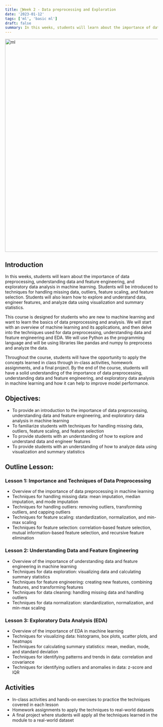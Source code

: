 ```yaml
---
title: 📘Week 2 - Data preprocessing and Exploration
date: '2023-01-12'
tags: ['ml', 'basic ml']
draft: false
summary: In this weeks, students will learn about the importance of data preprocessing, understanding data and feature engineering, and exploratory data analysis in machine learning.
---
```


<div className="grid place-items-center">
  <img
    className="inline rounded-lg"
    src="https://static.wixstatic.com/media/245711_98f7e169308a47bbb04465e3afb25abb~mv2.gif"
    alt="ml"
    width="700"
    height="700"
  />
</div>

## Introduction

In this weeks, students will learn about the importance of data preprocessing, understanding data and feature engineering, and exploratory data analysis in machine learning. Students will be introduced to techniques for handling missing data, outliers, feature scaling, and feature selection. Students will also learn how to explore and understand data, engineer features, and analyze data using visualization and summary statistics.

This course is designed for students who are new to machine learning and want to learn the basics of data preprocessing and analysis. We will start with an overview of machine learning and its applications, and then delve into the techniques used for data preprocessing, understanding data and feature engineering and EDA. We will use Python as the programming language and will be using libraries like pandas and numpy to preprocess and analyze the data.

Throughout the course, students will have the opportunity to apply the concepts learned in class through in-class activities, homework assignments, and a final project. By the end of the course, students will have a solid understanding of the importance of data preprocessing, understanding data and feature engineering, and exploratory data analysis in machine learning and how it can help to improve model performance.
## Objectives:

- To provide an introduction to the importance of data preprocessing, understanding data and feature engineering, and exploratory data analysis in machine learning
- To familiarize students with techniques for handling missing data, outliers, feature scaling, and feature selection
- To provide students with an understanding of how to explore and understand data and engineer features
- To provide students with an understanding of how to analyze data using visualization and summary statistics

## Outline Lesson:

### Lesson 1: Importance and Techniques of Data Preprocessing

- Overview of the importance of data preprocessing in machine learning
- Techniques for handling missing data: mean imputation, median imputation, and mode imputation
- Techniques for handling outliers: removing outliers, transforming outliers, and capping outliers
- Techniques for feature scaling: standardization, normalization, and min-max scaling
- Techniques for feature selection: correlation-based feature selection, mutual information-based feature selection, and recursive feature elimination

### Lesson 2: Understanding Data and Feature Engineering

- Overview of the importance of understanding data and feature engineering in machine learning
- Techniques for data exploration: visualizing data and calculating summary statistics
- Techniques for feature engineering: creating new features, combining features, and transforming features
- Techniques for data cleaning: handling missing data and handling outliers
- Techniques for data normalization: standardization, normalization, and min-max scaling

### Lesson 3: Exploratory Data Analysis (EDA)

- Overview of the importance of EDA in machine learning
- Techniques for visualizing data: histograms, box plots, scatter plots, and heatmaps
- Techniques for calculating summary statistics: mean, median, mode, and standard deviation
- Techniques for identifying patterns and trends in data: correlation and covariance
- Techniques for identifying outliers and anomalies in data: z-score and IQR

## Activities

- In-class activities and hands-on exercises to practice the techniques covered in each lesson
- Homework assignments to apply the techniques to real-world datasets
- A final project where students will apply all the techniques learned in the module to a real-world dataset